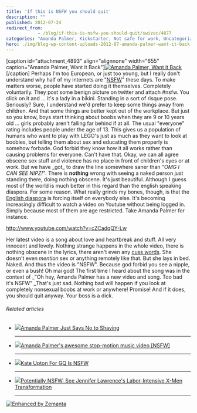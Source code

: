 ```yaml
---
title: 'If this is NSFW you should quit'
description: ""
published: 2012-07-24
redirect_from: 
            - /blog/if-this-is-nsfw-you-should-quit/swizec/4877
categories: "Amanda Palmer, Kickstarter, Not safe for work, Uncategorized, video, YouTube"
hero: ./img/blog-wp-content-uploads-2012-07-amanda-palmer-want-it-back.png
---
```


\[caption id="attachment_4893" align="alignnone" width="655" caption="Amanda Palmer, Want it Back"][![Amanda Palmer, Want it Back](./img/Amanda-Palmer-Want-it-Back8hb68i.png "Amanda Palmer, Want it Back")](./img/blog-wp-content-uploads-2012-07-amanda-palmer-want-it-back.png)\[/caption] Perhaps I'm too European, or just too young, but I really don't understand why half of my internets are "[NSFW](http://en.wikipedia.org/wiki/Not_safe_for_work "Not safe for work")" these days. To make matters worse, people have started doing it themselves. Completely voluntarily. They post some benign picture on twitter and attach #nsfw. You click on it and ... it's a lady in a bikini. Standing in a sort of risque pose. Seriously? Sure, I understand we'd prefer to keep some things away from children. And that some things are better kept out of the workplace. But just so you know, boys start thinking about boobs when they are 9 or 10 years old ... girls probably aren't falling far behind if at all. The usual "everyone" rating includes people under the age of 13. This gives us a population of humans who want to play with LEGO's just as much as they want to look at boobies, but telling them about sex and educating them properly is somehow forbade. God forbid they know how it all works rather than causing problems for everyone. Can't have that. Okay, we can all agree obscene sex stuff and violence has no place in front of children's eyes or at work. But we have \_got_ to draw the line somewhere saner than _"OMG I CAN SEE NIPZ!"_. There is **nothing** wrong with seeing a naked person just standing there, doing nothing obscene. It's just beautiful. Although I guess most of the world is much better in this regard than the english speaking diaspora. For some reason. What really grinds my bones, though, is that the [English diaspora](http://en.wikipedia.org/wiki/English_people "English people") is forcing itself on everybody else. It's becoming increasingly difficult to watch a video on Youtube without being logged in. Simply because most of them are age restricted. Take Amanda Palmer for instance.

<http://www.youtube.com/watch?v=cZCadqQY-Lw>

Her latest video is a song about love and heartbreak and stuff. All very innocent and lovely. Nothing strange happens in the whole video, there is nothing obscene in the lyrics, there aren't even any [cuss words](http://en.wikipedia.org/wiki/Profanity "Profanity"). She doesn't even _mention_ sex or anything remotely like that. But she lays in bed. Naked. And thus the video is "NSFW". Because god forbid you see a nipple, or even a bush! Oh mai god! The first time I heard about the song was in the context of \_"Oh hey, Amanda Palmer has a new video and song. Too bad it's NSFW" \_That's just sad. Nothing bad will happen if you look at completely nonsexual boobs at work or anywhere! Promise! And if it does, you should quit anyway. Your boss is a dick.

###### Related articles

-   [![](http://i.zemanta.com/noimg_14_80_80.jpg)](http://www.bellasugar.com/Amanda-Palmers-Map-Tasmania-Attacks-Shaving-Body-Hair-13472328)[Amanda Palmer Just Says No to Shaving](http://www.bellasugar.com/Amanda-Palmers-Map-Tasmania-Attacks-Shaving-Body-Hair-13472328)

    * * *

-   [![](http://i.zemanta.com/noimg_19_80_80.jpg)](http://boingboing.net/2012/07/10/amanda-palmers-awesome-stop.html)[Amanda Palmer's awesome stop-motion music video \[NSFW\]](http://boingboing.net/2012/07/10/amanda-palmers-awesome-stop.html)

    * * *

-   [![](http://i.zemanta.com/95265365_80_80.jpg)](http://detroit.cbslocal.com/2012/06/19/kate-upton-for-gq-is-nsfw/)[Kate Upton For GQ Is NSFW](http://detroit.cbslocal.com/2012/06/19/kate-upton-for-gq-is-nsfw/)

    * * *

-   [![](http://i.zemanta.com/noimg_07_80_80.jpg)](http://www.bellasugar.com/Jennifer-Lawrence-Makeup-X-Men-First-Class-18939092)[Potentially NSFW: See Jennifer Lawrence's Labor-Intensive X-Men Transformation](http://www.bellasugar.com/Jennifer-Lawrence-Makeup-X-Men-First-Class-18939092)

    * * *

[![Enhanced by Zemanta](http://img.zemanta.com/zemified_e.png?x-id=0e0375e6-b3fa-41e8-bcdb-40cda3cb27de)](http://www.zemanta.com/?px "Enhanced by Zemanta")
